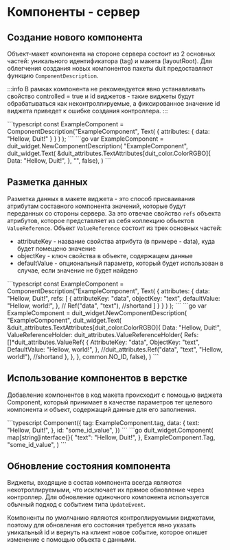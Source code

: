 
# Компоненты - сервер

## Создание нового компонента

Объект-макет компонента на стороне сервера состоит из 2 основных частей: уникального идентификатора (tag) и макета (layoutRoot). Для облегчения создания новых компонентов пакеты duit предоставляют функцию `ComponentDescription`.

:::info
В рамках компонента не рекомендуется явно устанавливать свойство controlled = true и id виджетов - такие виджеты будут обрабатываться как неконтроллируемые, а фиксированное значение id виджета приведет к ошибке создания контроллера.
:::

<Tabs groupId="lang">
  <TabItem value="ts" label="TypeScript" default>
    ```typescript
    const ExampleComponent = ComponentDescription("ExampleComponent",
        Text(
            {
                attributes: {
                    data: "Hellow, Duit!"
                }
            }
        )
    );
    ```
  </TabItem>
  <TabItem value="go" label="Go">
    ```go
    var ExampleComponent = duit_widget.NewComponentDescription(
	    "ExampleComponent",
        duit_widget.Text(
            &duit_attributes.TextAttributes[duit_color.ColorRGBO]{
                Data:                 "Hellow, Duit!",
            }, "", false),
    )
    ```
  </TabItem>
</Tabs>

## Разметка данных

Разметка данных в макете виджета - это способ присваивания атрибутам составного компонента значений, которые будут переданных со стороны сервера.
За это отвечае свойство `refs` объекта атрибутов, которое представляет из себя коллекцию объектов `ValueReference`.
Объект `ValueReference` состоит из трех основных частей:
- attributeKey - название свойства атрибута (в примере - data), куда будет помещено значение
- objectKey - ключ свойства в объекте, содержащем данные
- defaultValue - опциональный параметр, который будет использован в случае, если значение не будет найдено

<Tabs groupId="lang">
  <TabItem value="ts" label="TypeScript" default>
    ```typescript
    const ExampleComponent = ComponentDescription("ExampleComponent",
        Text(
            {
                attributes: {
                    data: "Hellow, Duit!",
                    refs: [
                        {
                            attributeKey: "data",
                            objectKey: "text",
                            defaultValue: "Hellow, world!",
                        },
                        // Ref("data", "text"), //shortand
                    ]
                }
            }
        )
    );
    ```
  </TabItem>
  <TabItem value="go" label="Go">
    ```go
    var ExampleComponent = duit_widget.NewComponentDescription(
        "ExampleComponent",
        duit_widget.Text(
            &duit_attributes.TextAttributes[duit_color.ColorRGBO]{
                Data:                 "Hellow, Duit!",
                ValueReferenceHolder: duit_attributes.ValueReferenceHolder{
                    Refs: []*duit_attributes.ValueRef{
                        {
                            AttributeKey: "data",
                            ObjectKey:    "text",
                            DefaultValue: "Hellow, world!",
                        },
                        //duit_attributes.Ref("data", "text", "Hellow, world!"), //shortand
                    },
                },
            }, common.NO_ID, false),
    )
    ```
  </TabItem>
</Tabs>

## Использование компонентов в верстке

Добавление компонентов в код макета происходит с помощью виджета Component, который принимает в качестве параметров тег целевого компонента и объект, содержащий данные для его заполнения.

<Tabs groupId="lang">
  <TabItem value="ts" label="TypeScript" default>
    ```typescript
    Component({
        tag: ExampleComponent.tag,
        data: {
            text: "Hellow, Duit!",
        },
        id: "some_id_value",
    })
    ```
  </TabItem>
  <TabItem value="go" label="Go">
    ```go
    duit_widget.Component(
        map[string]interface{}{
            "text": "Hellow, Duit!",	
        }, ExampleComponent.Tag, "some_id_value",
    )
    ```
  </TabItem>
</Tabs>

## Обновление состояния компонента

Виджеты, входящие в состав компонента всегда являются некотроллируемыми, что исключает их прямое обновление через контроллер. 
Для обновление одиночного компонента используется обычный подход с событием типа `UpdateEvent`. 

Компоненты по умолчанию являются контроллируемыми виджетами, поэтому для обновления его состояния требуется явно указать уникальный id и вернуть на клиент новое событие, которое опишет изменение с помощью объекта с данными.